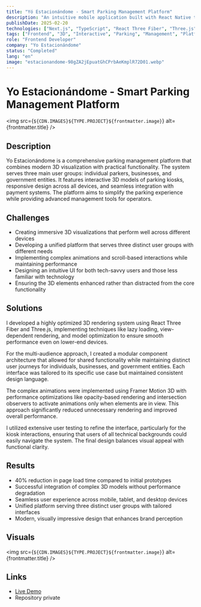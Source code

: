 ```yaml
---
title: "Yó Estacionándome - Smart Parking Management Platform"
description: "An intuitive mobile application built with React Native to help users find and reserve parking spaces."
publishDate: 2025-02-20
technologies: ["Next.js", "TypeScript", "React Three Fiber", "Three.js", "Tailwind CSS", "Framer Motion 3D"]
tags: ["Frontend", "3D", "Interactive", "Parking", "Management", "Platform"]
role: "Frontend Developer"
company: "Yo Estacionándome"
status: "Completed"
lang: "en"
image: "estacionandome-98gZA2jEpuatGhCPrbAeKmplR72D01.webp"
---
```



# Yo Estacionándome - Smart Parking Management Platform

<img src={`${CDN.IMAGES}${TYPE.PROJECT}${frontmatter.image}`} alt={frontmatter.title} />

## Description
Yo Estacionándome is a comprehensive parking management platform that combines modern 3D visualization with practical functionality. The system serves three main user groups: individual parkers, businesses, and government entities. It features interactive 3D models of parking kiosks, responsive design across all devices, and seamless integration with payment systems. The platform aims to simplify the parking experience while providing advanced management tools for operators.

## Challenges
- Creating immersive 3D visualizations that perform well across different devices
- Developing a unified platform that serves three distinct user groups with different needs
- Implementing complex animations and scroll-based interactions while maintaining performance
- Designing an intuitive UI for both tech-savvy users and those less familiar with technology
- Ensuring the 3D elements enhanced rather than distracted from the core functionality

## Solutions
I developed a highly optimized 3D rendering system using React Three Fiber and Three.js, implementing techniques like lazy loading, view-dependent rendering, and model optimization to ensure smooth performance even on lower-end devices.

For the multi-audience approach, I created a modular component architecture that allowed for shared functionality while maintaining distinct user journeys for individuals, businesses, and government entities. Each interface was tailored to its specific use case but maintained consistent design language.

The complex animations were implemented using Framer Motion 3D with performance optimizations like opacity-based rendering and intersection observers to activate animations only when elements are in view. This approach significantly reduced unnecessary rendering and improved overall performance.

I utilized extensive user testing to refine the interface, particularly for the kiosk interactions, ensuring that users of all technical backgrounds could easily navigate the system. The final design balances visual appeal with functional clarity.

## Results
- 40% reduction in page load time compared to initial prototypes
- Successful integration of complex 3D models without performance degradation
- Seamless user experience across mobile, tablet, and desktop devices
- Unified platform serving three distinct user groups with tailored interfaces
- Modern, visually impressive design that enhances brand perception

## Visuals
<img src={`${CDN.IMAGES}${TYPE.PROJECT}${frontmatter.image}`} alt={frontmatter.title} />

## Links
- <a href="https://yo-estacionandome-dev.vercel.app/" target="_blank">
    Live Demo
  </a>
- Repository private